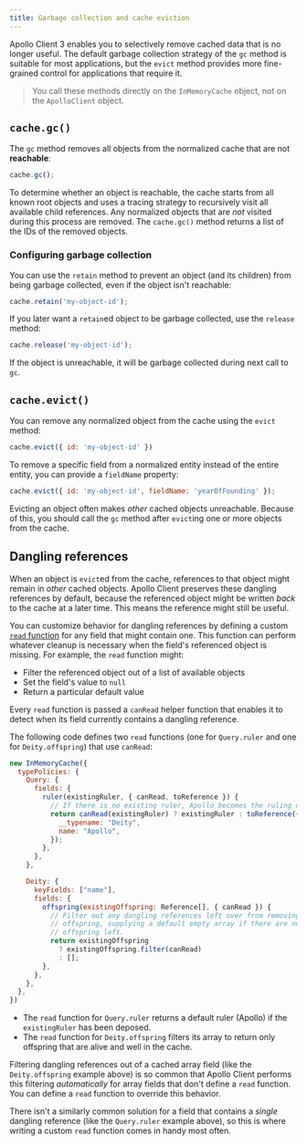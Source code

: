 ```yaml
---
title: Garbage collection and cache eviction
---
```


Apollo Client 3 enables you to selectively remove cached data that is no longer useful. The default garbage collection strategy of the `gc` method is suitable for most applications, but the `evict` method provides more fine-grained control for applications that require it.

> You call these methods directly on the `InMemoryCache` object, not on the `ApolloClient` object.

## `cache.gc()`

The `gc` method removes all objects from the normalized cache that are not **reachable**:

```js
cache.gc();
```

 To determine whether an object is reachable, the cache starts from all known root objects and uses a tracing strategy to recursively visit all available child references. Any normalized objects that are _not_ visited during this process are removed. The `cache.gc()` method returns a list of the IDs of the removed objects.

### Configuring garbage collection

You can use the `retain` method to prevent an object (and its children) from being garbage collected, even if the object isn't reachable:

```js
cache.retain('my-object-id');
```

If you later want a `retain`ed object to be garbage collected, use the `release` method:

```js
cache.release('my-object-id');
```

If the object is unreachable, it will be garbage collected during next call to `gc`.

## `cache.evict()`

You can remove any normalized object from the cache using the `evict` method:

```js
cache.evict({ id: 'my-object-id' })
```

To remove a specific field from a normalized entity instead of the entire entity, you can provide a `fieldName` property:

```js
cache.evict({ id: 'my-object-id', fieldName: 'yearOfFounding' });
```

Evicting an object often makes _other_ cached objects unreachable. Because of this, you should call the `gc` method after `evict`ing one or more objects from the cache.

## Dangling references

When an object is `evict`ed from the cache, references to that object might remain in _other_ cached objects. Apollo Client preserves these dangling references by default, because the referenced object might be written _back_ to the cache at a later time. This means the reference might still be useful.

You can customize behavior for dangling references by defining a custom [`read` function](./cache-field-behavior/#the-read-function) for any field that might contain one. This function can perform whatever cleanup is necessary when the field's referenced object is missing. For example, the `read` function might:

* Filter the referenced object out of a list of available objects
* Set the field's value to `null`
* Return a particular default value 

Every `read` function is passed a `canRead` helper function that enables it to detect when its field currently contains a dangling reference.

The following code defines two `read` functions (one for `Query.ruler` and one for `Deity.offspring`) that use `canRead`:

```js
new InMemoryCache({
  typePolicies: {
    Query: {
      fields: {
        ruler(existingRuler, { canRead, toReference }) {
          // If there is no existing ruler, Apollo becomes the ruling deity
          return canRead(existingRuler) ? existingRuler : toReference({
            __typename: "Deity",
            name: "Apollo",
          });
        },
      },
    },

    Deity: {
      keyFields: ["name"],
      fields: {
        offspring(existingOffspring: Reference[], { canRead }) {
          // Filter out any dangling references left over from removing
          // offspring, supplying a default empty array if there are no
          // offspring left.
          return existingOffspring
            ? existingOffspring.filter(canRead)
            : [];
        },
      },
    },
  },
})
```

* The `read` function for `Query.ruler` returns a default ruler (Apollo) if the `existingRuler` has been deposed.
* The `read` function for `Deity.offspring` filters its array to return only offspring that are alive and well in the cache.

Filtering dangling references out of a cached array field (like the `Deity.offspring` example above) is so common that Apollo Client performs this filtering _automatically_ for array fields that don't define a `read` function. You can define a `read` function to override this behavior.

There isn't a similarly common solution for a field that contains a _single_ dangling reference (like the `Query.ruler` example above), so this is where writing a custom `read` function comes in handy most often.
